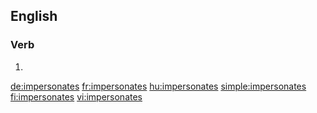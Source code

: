 ==English==

===Verb===
{{head|en|verb form}}

# {{en-third-person singular of|impersonate}}

[[de:impersonates]]
[[fr:impersonates]]
[[hu:impersonates]]
[[simple:impersonates]]
[[fi:impersonates]]
[[vi:impersonates]]